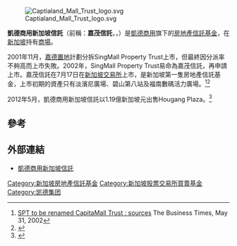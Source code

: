 [[File:Captialand_Mall_Trust_logo.svg|thumb]]

'''凱德商用新加坡信託'''（前稱：'''嘉茂信託'''，{{lang-en|CapitaMall Trust}}，{{sgx|C38U}}）是[[凱德商用|凱德商用]]旗下的[[房地產信託基金|房地產信託基金]]，在[[新加坡|新加坡]]持有[[商場|商場]]。

2001年11月，[[嘉德置地|嘉德置地]]計劃分拆SingMall Property Trust上市，但最終因分派率不夠高而上市失敗。2002年，SingMall Property Trust易命為嘉茂信託，再申請上市。嘉茂信託在7月17日在[[新加坡交易所|新加坡交易所]]上市，是新加坡第一隻房地產信託基金，上市初期的資產只有淡濱尼廣場、碧山第八站及福南數碼活力廣場。<ref>[http://www.stproperty.sg/articles-property/commercial/spt-to-be-renamed-capitamall-trust--sources/a/56943 SPT to be renamed CapitaMall Trust : sources] {{Wayback|url=http://www.stproperty.sg/articles-property/commercial/spt-to-be-renamed-capitamall-trust--sources/a/56943 |date=20160304113253 }} The Business Times, May 31, 2002</ref><ref>{{Cite web |url=http://capitamall.listedcompany.com/newsroom/CMT.Launch.Press20release.1July20(Good).pdf |title=INITIAL PUBLIC OFFERING FOR SINGAPORE’S FIRST PROPERTY TRUST, CAPITAMALL TRUST |accessdate=2013-03-30 |archive-date=2010-07-17 |archive-url=https://web.archive.org/web/20100717132450/http://capitamall.listedcompany.com/newsroom/CMT.Launch.Press20release.1July20(Good).pdf |dead-url=no }}</ref>

2012年5月，凱德商用新加坡信託以1.19億新加坡元出售Hougang Plaza。<ref>{{Cite web |url=http://cmt.listedcompany.com/newsroom/20120503_172354_C38U_5D8C020626CFF3F3482579F300321C0D.1.pdf |title=CapitaMall Trust sells Hougang Plaza for S$119.1 millio |access-date=2017-06-18 |archive-date=2020-06-02 |archive-url=https://web.archive.org/web/20200602103713/https://cmt.listedcompany.com/newsroom/20120503_172354_C38U_5D8C020626CFF3F3482579F300321C0D.1.pdf }}</ref>

==參考==
{{reflist}}

==外部連結==
*[http://www.capitamall.com/ 凱德商用新加坡信託]{{Wayback|url=http://www.capitamall.com/ |date=20130429125259 }}

[[Category:新加坡房地產信託基金|Category:新加坡房地產信託基金]]
[[Category:新加坡股票交易所買賣基金|Category:新加坡股票交易所買賣基金]]
[[Category:凯德集团|Category:凯德集团]]